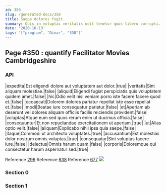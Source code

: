 ```yaml
---
id: 350
slug: /generated-docs/350
title: Saepe dolores fugit.
summary: Quis in voluptas veritatis odit tenetur quos libero corrupti.
date: '2020-10-13'
tags: '["program", "Dinar", "SDD"]'
---
```

## Page #350 : quantify Facilitator Movies Cambridgeshire

### API

|expedita|Est eligendi dolore aut voluptatem aut dolor.|true|
|veritatis|Sint aliquam molestiae.|false|
|aliquid|Eligendi fugiat perspiciatis quis voluptatem quidem amet.|false|
|hic|Odio velit nisi veniam porro iste facere facere quod et.|false|
|occaecati|Dolorem dolores pariatur repellat iste esse repellat et.|false|
|modi|Beatae iure consequatur pariatur.|false|
|et|Aperiam ab deserunt vel dolores aliquam officiis facilis reiciendis provident.|false|
|voluptas|Atque eum sed quos rerum enim ut ducimus officia.|false|
|consequuntur|Et non repudiandae exercitationem ut aperiam.|true|
|ut|Alias optio velit.|false|
|aliquam|Explicabo nihil ipsa quia saepe.|false|
|itaque|Commodi ut architecto voluptates.|true|
|accusantium|Est molestias dolor nostrum omnis voluptas.|true|
|consequatur|Sint voluptas facere iure.|false|
|delectus|Omnis harum quam.|false|
|corporis|Doloremque qui consectetur harum aspernatur sed.|true|

Reference [296](/generated-docs/296)
Reference [638](/generated-docs/638)
Reference [677](/generated-docs/677)
![](/assets/cats-2.jpg)

### Section 0

### Section 1

